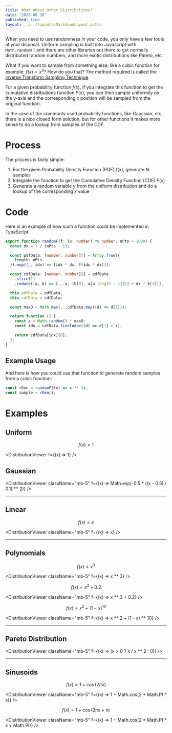 ```yaml
---
title: What About Other Distributions?
date: "2020-08-10"
published: true
layout: ../../layouts/MarkdownLayout.astro
---
```



When you need to use randomness in your code, you only have a few tools at your disposal. Uniform sampling is built into Javascript with `Math.random()` and there are other libraries out there to get normally distributed random numbers, and more exotic distributions like Pareto, etc.

What if you want to sample from something else, like a cubic function for example: $f(x) = x^3$? How do you that? The method required is called the [Inverse Transform Sampling Technique](https://en.wikipedia.org/wiki/Inverse_transform_sampling).

For a given probability function $f(x)$, if you integrate this function to get the cumulative distributions function $F(x)$, you can then sample uniformily on the y-axis and the corresponding x position will be sampled from the original function.

In the case of the commonly used probability functions, like Gaussian, etc, there is a nice closed form solution, but for other functions it makes more sense to do a lookup from samples of the CDF.

# Process

The process is fairly simple:

1. For the given Probability Density Function (PDF) $f(x)$, generate N samples
2. Integrate the function to get the Cumulative Density Function (CDF) $F(x)$
3. Generate a random variable $y$ from the uniform distribution and do a lookup of the corresponding $x$ value

# Code

Here is an example of how such a function could be implemented in TypeScript.

```typescript
export function randomF(f: (x: number) => number, nPts = 1000) {
  const dx = 1 / (nPts - 1);

  const pdfData: [number, number][] = Array.from({
    length: nPts,
  }).map((_, idx) => [idx * dx, f(idx * dx)]);

  const cdfData: [number, number][] = pdfData
    .slice(1)
    .reduce((a, b) => [...a, [b[0], a[a.length - 1][1] + dx * b[1]]], [[0, 0]]);

  this.pdfData = pdfData;
  this.cdfData = cdfData;

  const maxD = Math.max(...cdfData.map((d) => d[1]));

  return function () {
    const x = Math.random() * maxD;
    const idx = cdfData.findIndex((d) => d[1] > x);

    return cdfData[idx][0];
  };
}
```

## Example Usage

And here is how you could use that function to generate random samples from a cubic function:

```typescript
const rGen = randomF((x) => x ** 3);
const sample = rGen();
```

# Examples

## Uniform

$$
f(x) = 1
$$

<DistributionViewer f={(x) => 1} />

## Gaussian

<DistributionViewer
  className="mb-5"
  f={(x) => Math.exp(-0.5 * ((x - 0.5) / 0.1) ** 2)}
/>

---

## Linear

$$
f(x) = x
$$

<DistributionViewer className="mb-5" f={(x) => x} />

---

## Polynomials

$$
f(x) = x^3
$$

<DistributionViewer className="mb-5" f={(x) => x ** 3} />

$$
f(x) = x^3 + 0.2
$$

<DistributionViewer className="mb-5" f={(x) => x ** 3 + 0.2} />

$$
f(x) = x^2 + (1 - x)^{10}
$$

<DistributionViewer className="mb-5" f={(x) => x ** 2 + (1 - x) ** 10} />

---

## Pareto Distribution

<DistributionViewer className="mb-5" f={(x) => (x > 0 ? x / x ** 2 : 0)} />

---

## Sinusoids

$$
f(x) = 1 + \cos(2\pi x)
$$

<DistributionViewer className="mb-5" f={(x) => 1 + Math.cos(2 * Math.PI * x)} />

$$
f(x) = 1 + \cos(2\pi x + \pi)
$$

<DistributionViewer
  className="mb-5"
  f={(x) => 1 + Math.cos(2 * Math.PI * x + Math.PI)}
/>
